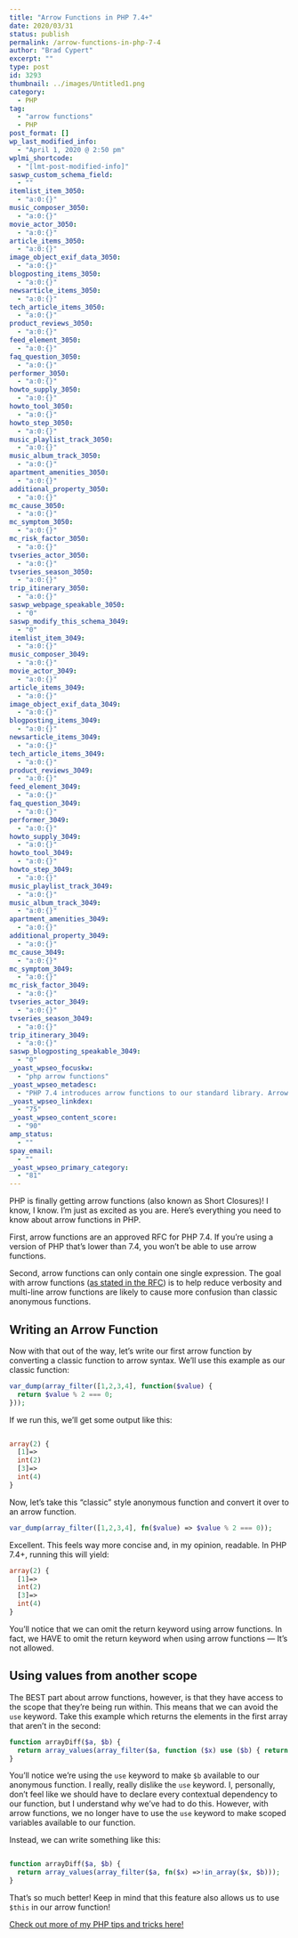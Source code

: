 ```yaml
---
title: "Arrow Functions in PHP 7.4+"
date: 2020/03/31
status: publish
permalink: /arrow-functions-in-php-7-4
author: "Brad Cypert"
excerpt: ""
type: post
id: 3293
thumbnail: ../images/Untitled1.png
category:
  - PHP
tag:
  - "arrow functions"
  - PHP
post_format: []
wp_last_modified_info:
  - "April 1, 2020 @ 2:50 pm"
wplmi_shortcode:
  - "[lmt-post-modified-info]"
saswp_custom_schema_field:
  - ""
itemlist_item_3050:
  - "a:0:{}"
music_composer_3050:
  - "a:0:{}"
movie_actor_3050:
  - "a:0:{}"
article_items_3050:
  - "a:0:{}"
image_object_exif_data_3050:
  - "a:0:{}"
blogposting_items_3050:
  - "a:0:{}"
newsarticle_items_3050:
  - "a:0:{}"
tech_article_items_3050:
  - "a:0:{}"
product_reviews_3050:
  - "a:0:{}"
feed_element_3050:
  - "a:0:{}"
faq_question_3050:
  - "a:0:{}"
performer_3050:
  - "a:0:{}"
howto_supply_3050:
  - "a:0:{}"
howto_tool_3050:
  - "a:0:{}"
howto_step_3050:
  - "a:0:{}"
music_playlist_track_3050:
  - "a:0:{}"
music_album_track_3050:
  - "a:0:{}"
apartment_amenities_3050:
  - "a:0:{}"
additional_property_3050:
  - "a:0:{}"
mc_cause_3050:
  - "a:0:{}"
mc_symptom_3050:
  - "a:0:{}"
mc_risk_factor_3050:
  - "a:0:{}"
tvseries_actor_3050:
  - "a:0:{}"
tvseries_season_3050:
  - "a:0:{}"
trip_itinerary_3050:
  - "a:0:{}"
saswp_webpage_speakable_3050:
  - "0"
saswp_modify_this_schema_3049:
  - "0"
itemlist_item_3049:
  - "a:0:{}"
music_composer_3049:
  - "a:0:{}"
movie_actor_3049:
  - "a:0:{}"
article_items_3049:
  - "a:0:{}"
image_object_exif_data_3049:
  - "a:0:{}"
blogposting_items_3049:
  - "a:0:{}"
newsarticle_items_3049:
  - "a:0:{}"
tech_article_items_3049:
  - "a:0:{}"
product_reviews_3049:
  - "a:0:{}"
feed_element_3049:
  - "a:0:{}"
faq_question_3049:
  - "a:0:{}"
performer_3049:
  - "a:0:{}"
howto_supply_3049:
  - "a:0:{}"
howto_tool_3049:
  - "a:0:{}"
howto_step_3049:
  - "a:0:{}"
music_playlist_track_3049:
  - "a:0:{}"
music_album_track_3049:
  - "a:0:{}"
apartment_amenities_3049:
  - "a:0:{}"
additional_property_3049:
  - "a:0:{}"
mc_cause_3049:
  - "a:0:{}"
mc_symptom_3049:
  - "a:0:{}"
mc_risk_factor_3049:
  - "a:0:{}"
tvseries_actor_3049:
  - "a:0:{}"
tvseries_season_3049:
  - "a:0:{}"
trip_itinerary_3049:
  - "a:0:{}"
saswp_blogposting_speakable_3049:
  - "0"
_yoast_wpseo_focuskw:
  - "php arrow functions"
_yoast_wpseo_metadesc:
  - "PHP 7.4 introduces arrow functions to our standard library. Arrow functions help reduce verbosity and enhance readability."
_yoast_wpseo_linkdex:
  - "75"
_yoast_wpseo_content_score:
  - "90"
amp_status:
  - ""
spay_email:
  - ""
_yoast_wpseo_primary_category:
  - "81"
---
```


PHP is finally getting arrow functions (also known as Short Closures)! I know, I know. I’m just as excited as you are. Here’s everything you need to know about arrow functions in PHP.

First, arrow functions are an approved RFC for PHP 7.4. If you’re using a version of PHP that’s lower than 7.4, you won’t be able to use arrow functions.

Second, arrow functions can only contain one single expression. The goal with arrow functions ([as stated in the RFC](https://wiki.php.net/rfc/arrow_functions_v2)) is to help reduce verbosity and multi-line arrow functions are likely to cause more confusion than classic anonymous functions.

## Writing an Arrow Function

Now with that out of the way, let’s write our first arrow function by converting a classic function to arrow syntax. We’ll use this example as our classic function:

```php
var_dump(array_filter([1,2,3,4], function($value) {
  return $value % 2 === 0;
}));
```

If we run this, we’ll get some output like this:

```php

array(2) {
  [1]=>
  int(2)
  [3]=>
  int(4)
}

```

Now, let’s take this “classic” style anonymous function and convert it over to an arrow function.

```php
var_dump(array_filter([1,2,3,4], fn($value) => $value % 2 === 0));
```

Excellent. This feels way more concise and, in my opinion, readable. In PHP 7.4+, running this will yield:

```php
array(2) {
  [1]=>
  int(2)
  [3]=>
  int(4)
}
```

You’ll notice that we can omit the return keyword using arrow functions. In fact, we HAVE to omit the return keyword when using arrow functions — It’s not allowed.

## Using values from another scope

The BEST part about arrow functions, however, is that they have access to the scope that they’re being run within. This means that we can avoid the `use` keyword. Take this example which returns the elements in the first array that aren’t in the second:

```php
function arrayDiff($a, $b) {
  return array_values(array_filter($a, function ($x) use ($b) { return !in_array($x, $b); }));
}
```

You’ll notice we’re using the `use` keyword to make `$b` available to our anonymous function. I really, really dislike the `use` keyword. I, personally, don’t feel like we should have to declare every contextual dependency to our function, but I understand why we’ve had to do this. However, with arrow functions, we no longer have to use the `use` keyword to make scoped variables available to our function.

Instead, we can write something like this:

```php

function arrayDiff($a, $b) {
  return array_values(array_filter($a, fn($x) =>!in_array($x, $b)));
}
```

That’s so much better! Keep in mind that this feature also allows us to use `$this` in our arrow function!

[Check out more of my PHP tips and tricks here!](/tags/php)
